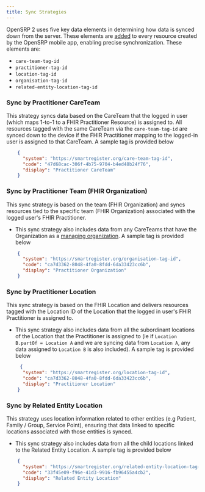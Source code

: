 ```yaml
---
title: Sync Strategies
---
```


OpenSRP 2 uses five key data elements in determining how data is synced down from the server. These elements are [added](/engineering/app/datastore/tagging) to every resource created by the OpenSRP mobile app, enabling precise synchronization. These elements are:

- `care-team-tag-id`
- `practitioner-tag-id`
- `location-tag-id`
- `organisation-tag-id`
- `related-entity-location-tag-id`

### Sync by Practitioner CareTeam
This strategy syncs data based on the CareTeam that the logged in user (which maps 1-to-1 to a FHIR Practitioner Resource) is assigned to. All resources tagged with the same CareTeam via the `care-team-tag-id` are synced down to the device if the FHIR Practitioner mapping to the logged-in user is assigned to that CareTeam. A sample tag is provided below

```json
    {
      "system": "https://smartregister.org/care-team-tag-id",
      "code": "47d68cac-306f-4b75-9704-b4ed48b24f76",
      "display": "Practitioner CareTeam"
    }
```

### Sync by Practitioner Team (FHIR Organization)
This sync strategy is based on the team (FHIR Organization) and syncs resources tied to the specific team (FHIR Organization) associated with the logged user's FHIR Practitioner. 

- This sync strategy also includes data from any CareTeams that have the Organization as a [managing organization](https://hl7.org/fhir/R4B/careteam-definitions.html#CareTeam.managingOrganization). A sample tag is provided below

```json
    {
      "system": "https://smartregister.org/organisation-tag-id",
      "code": "ca7d3362-8048-4fa0-8fdd-6da33423cc6b",
      "display": "Practitioner Organization"
    }
```
### Sync by Practitioner Location
This sync strategy is based on the FHIR Location and delivers resources tagged with the Location ID of the Location that the logged in user's FHIR Practitioner is assigned to. 
- This sync strategy also includes data from all the subordinant locations of the Location that the Practitioner is assigned to (ie if `Location B.partOf = Location A` and we are syncing data from `Location A`, any data assigned to `Location B` is also included). A sample tag is provided below

```json
     {
      "system": "https://smartregister.org/location-tag-id",
      "code": "ca7d3362-8048-4fa0-8fdd-6da33423cc6b",
      "display": "Practitioner Location"
    }
```
### Sync by Related Entity Location
This strategy uses location information related to other entities (e.g Patient, Family / Group, Service Point), ensuring that data linked to specific locations associated with those entities is synced. 
- This sync strategy also includes data from all the child locations linked to the Related Entity Location. A sample tag is provided below

```json
    {
      "system": "https://smartregister.org/related-entity-location-tag-id",
      "code": "33f45e09-f96e-41d3-9916-fb96455a4cb2",
      "display": "Related Entity Location"
    }
```

